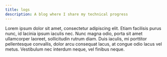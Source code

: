 ```yaml
---
title: logs
description: A blog where I share my technical progress
---
```


Lorem ipsum dolor sit amet, consectetur adipiscing elit. Etiam facilisis purus nunc, id lacinia ipsum iaculis nec. Nunc magna odio, porta sit amet ullamcorper laoreet, sollicitudin rutrum diam. Duis iaculis, mi porttitor pellentesque convallis, dolor arcu consequat lacus, at congue odio lacus vel metus. Vestibulum nec interdum neque, vel finibus neque.
